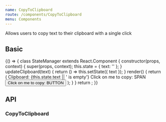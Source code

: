 ```yaml
---
name: CopyToClipboard
route: /components/CopyToClipboard
menu: Components
---
```



Allows users to copy text to their clipboard with a single click

## Basic

<Playground>
  {() => {
    class StateManager extends React.Component {
      constructor(props, context) {
        super(props, context);
        this.state = { text: '' };
      }
      updateClipboard(text) {
        return () => this.setState({ text });
      }
      render() {
        return (
          <SpacedGroup direction="vertical">
            <SpacedGroup center>
              <span>Clipboard: {this.state.text || ' is empty'}</span>
              <TextField stretch hintText="Paste in here to verify!" />
            </SpacedGroup>
            <Divider />
            <SpacedGroup>
              <CopyToClipboard
                text={'SPAN'}
                onCopy={this.updateClipboard('SPAN')}
              >
                <span>Click on me to copy: SPAN</span>
              </CopyToClipboard>
              <CopyToClipboard
                text={'BUTTON'}
                onCopy={this.updateClipboard('BUTTON')}
              >
                <Button>Click on me to copy: BUTTON</Button>
              </CopyToClipboard>
            </SpacedGroup>
          </SpacedGroup>
        );
      }
    }
    return <StateManager />;
  }}
</Playground>

## API

### CopyToClipboard

<PropsTable of={CopyToClipboard} />
